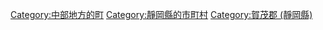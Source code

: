 {{Commonscat|Nishiizu, Shizuoka}}
{{Catmore}}

{{DEFAULTSORT:Nishiizu}}
[[Category:中部地方的町|Category:中部地方的町]]
[[Category:靜岡縣的市町村|Category:靜岡縣的市町村]]
[[Category:賀茂郡_(靜岡縣)|Category:賀茂郡 (靜岡縣)]]